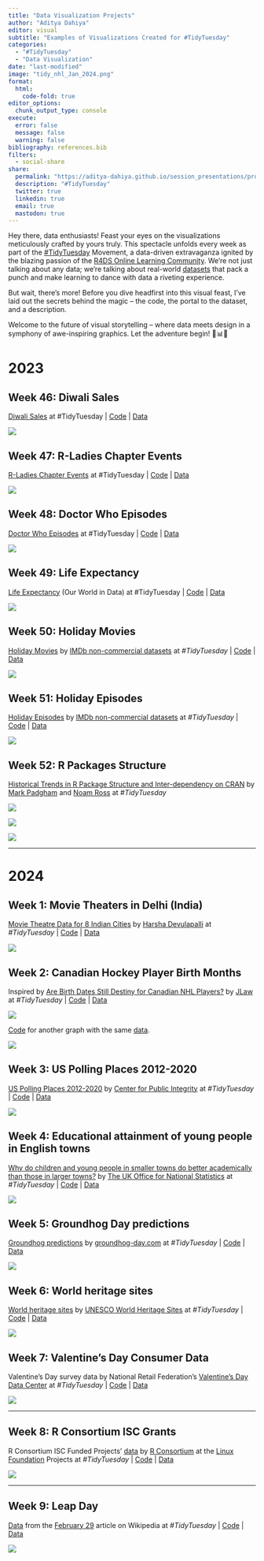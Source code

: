 ```yaml
---
title: "Data Visualization Projects"
author: "Aditya Dahiya"
editor: visual
subtitle: "Examples of Visualizations Created for #TidyTuesday"
categories:
  - "#TidyTuesday"
  - "Data Visualization"
date: "last-modified"
image: "tidy_nhl_Jan_2024.png"
format:
  html:
    code-fold: true
editor_options: 
  chunk_output_type: console
execute: 
  error: false
  message: false
  warning: false
bibliography: references.bib
filters:
  - social-share
share:
  permalink: "https://aditya-dahiya.github.io/session_presentations/projects/tidy_tuesday.html"
  description: "#TidyTuesday"
  twitter: true
  linkedin: true
  email: true
  mastodon: true
---
```


Hey there, data enthusiasts! Feast your eyes on the visualizations meticulously crafted by yours truly. This spectacle unfolds every week as part of the [#TidyTuesday](https://github.com/rfordatascience/tidytuesday/tree/master#about-tidytuesday) Movement, a data-driven extravaganza ignited by the blazing passion of the [R4DS Online Learning Community](https://rfordatasci.com/). We're not just talking about any data; we're talking about real-world [datasets](https://github.com/rfordatascience/tidytuesday/tree/master#2018--2019--2020---2021--2022--2023) that pack a punch and make learning to dance with data a riveting experience.

But wait, there's more! Before you dive headfirst into this visual feast, I've laid out the secrets behind the magic -- the code, the portal to the dataset, and a description.

Welcome to the future of visual storytelling -- where data meets design in a symphony of awe-inspiring graphics. Let the adventure begin! 🚀📊✨

# 2023

## Week 46: Diwali Sales

[Diwali Sales](https://github.com/rfordatascience/tidytuesday/blob/master/data/2023/2023-11-14/readme.md) at #TidyTuesday \| [Code](https://github.com/Aditya-Dahiya/projects_presentations/blob/main/projects/diwali_tidy.R) \| [Data](https://www.kaggle.com/datasets/saadharoon27/diwali-sales-dataset)

![](/docs/diwali_tidy.png)

## Week 47: R-Ladies Chapter Events

[R-Ladies Chapter Events](https://github.com/rfordatascience/tidytuesday/blob/master/data/2023/2023-11-21/readme.md) at #TidyTuesday \| [Code](https://github.com/Aditya-Dahiya/projects_presentations/blob/main/projects/ladies_r_tidy.R) \| [Data](https://github.com/Fgazzelloni/RLadies-Chapters-Making-Talks-Work-for-Diverse-Audiences/tree/main/data)

![](/docs/ladies_r_tidy.png)

## Week 48: Doctor Who Episodes

[Doctor Who Episodes](https://en.wikipedia.org/wiki/List_of_Doctor_Who_episodes_(2005%E2%80%93present)) at #TidyTuesday \| [Code](https://github.com/Aditya-Dahiya/projects_presentations/blob/main/projects/doctor_who_tidy.R) \| [Data](https://cran.r-project.org/web/packages/datardis/index.html)

![](/docs/drwho_tidy.png)

## Week 49: Life Expectancy

[Life Expectancy](https://github.com/rfordatascience/tidytuesday/blob/master/data/2023/2023-12-05/readme.md) (Our World in Data) at #TidyTuesday \| [Code](https://github.com/Aditya-Dahiya/projects_presentations/blob/main/projects/life_expectancy_tidy.R) \| [Data](https://ourworldindata.org/life-expectancy)

![](/docs/life_expectancy_tidy.gif)

## Week 50: Holiday Movies

[Holiday Movies](https://github.com/rfordatascience/tidytuesday/blob/master/data/2023/2023-12-12/readme.md) by [IMDb non-commercial datasets](https://developer.imdb.com/non-commercial-datasets/) at *#TidyTuesday* \| [Code](https://github.com/Aditya-Dahiya/projects_presentations/blob/main/projects/holiday_movies_tidy.R) \| [Data](https://developer.imdb.com/non-commercial-datasets/)

![](/docs/holiday_movies.png)

## Week 51: Holiday Episodes

[Holiday Episodes](https://github.com/rfordatascience/tidytuesday/blob/master/data/2023/2023-12-19/readme.md#the-data) by [IMDb non-commercial datasets](https://developer.imdb.com/non-commercial-datasets/) at *#TidyTuesday* \| [Code](https://aditya-dahiya.github.io/ggplot2book3e/Chapter8.html#building-a-visualization-with-image-annotations-on-the-y-axis) \| [Data](https://developer.imdb.com/non-commercial-datasets/)

![](images/holidayepisodes_tidy.png)

## Week 52: R Packages Structure

[Historical Trends in R Package Structure and Inter-dependency on CRAN](https://mpadge.github.io/pkgstats-analyses/articles/pkgstats.html) by [Mark Padgham](https://mpadge.github.io/#) and [Noam Ross](https://www.noamross.net/#connect) at *#TidyTuesday*

![](images/rpkg_imports.png)

![](images/anim_rpkgs.gif)

![](images/fig-ggstr-1.png)

------------------------------------------------------------------------

# 2024

## Week 1: Movie Theaters in Delhi (India)

[Movie Theatre Data for 8 Indian Cities](https://github.com/HarshaDevulapalli/indian-movie-theatres) by [Harsha Devulapalli](https://harshadevulapalli.github.io/) at *#TidyTuesday* \| [Code](https://github.com/Aditya-Dahiya/projects_presentations/blob/main/projects/delhimovies_tidy.R) \| [Data](#0){style="font-size: 11pt;"}

![](/docs/delhimovies_tidy.png)

## Week 2: Canadian Hockey Player Birth Months

Inspired by [Are Birth Dates Still Destiny for Canadian NHL Players?](https://jlaw.netlify.app/2023/12/04/are-birth-dates-still-destiny-for-canadian-nhl-players/) by [JLaw](#0) at *#TidyTuesday* \| [Code](https://github.com/Aditya-Dahiya/projects_presentations/blob/main/projects/tidy_nhl_canada.R) \| [Data](https://github.com/rfordatascience/tidytuesday/blob/master/data/2024/2024-01-09/readme.md)

![](/docs/tidy_nhl_Jan_2024.png)

[Code](https://github.com/Aditya-Dahiya/projects_presentations/blob/main/projects/tidy_nhl_canada1.R) for another graph with the same [data](https://github.com/rfordatascience/tidytuesday/blob/master/data/2024/2024-01-09/readme.md).

![](/docs/tidy_nhl1_Jan_2024.png)

## Week 3: US Polling Places 2012-2020

[US Polling Places 2012-2020](https://github.com/rfordatascience/tidytuesday/blob/master/data/2024/2024-01-16/readme.md) by [Center for Public Integrity](https://publicintegrity.org/) at *#TidyTuesday* \| [Code](https://github.com/Aditya-Dahiya/projects_presentations/blob/main/projects/tidy_w3_2024_us_polling.R) \| [Data](https://github.com/rfordatascience/tidytuesday/blob/master/data/2024/2024-01-16/readme.md)

![](/docs/tidy_uspolling.png)

## Week 4: Educational attainment of young people in English towns

[Why do children and young people in smaller towns do better academically than those in larger towns?](https://www.ons.gov.uk/peoplepopulationandcommunity/educationandchildcare/articles/whydochildrenandyoungpeopleinsmallertownsdobetteracademicallythanthoseinlargertowns/2023-07-25) by [The UK Office for National Statistics](https://www.ons.gov.uk/) at *#TidyTuesday* \| [Code](https://github.com/Aditya-Dahiya/projects_presentations/blob/main/projects/tidy_uk_education.R) \| [Data](https://github.com/rfordatascience/tidytuesday/blob/master/data/2024/2024-01-23/readme.md)

![](/docs/tidy_uk_education.png)

## Week 5: Groundhog Day predictions

[Groundhog predictions](https://groundhog-day.com/predictions/2024) by [groundhog-day.com](https://groundhog-day.com/) at *#TidyTuesday* \| [Code](https://github.com/Aditya-Dahiya/projects_presentations/blob/main/projects/tidy_groundhog.R) \| [Data](https://groundhog-day.com/api/v1/predictions?year=2024)

![](/docs/tidy_groundhog.png)

## Week 6: World heritage sites

[World heritage sites](https://github.com/rfordatascience/tidytuesday/blob/master/data/2024/2024-02-06/readme.md) by [UNESCO World Heritage Sites](https://whc.unesco.org/en/list) at *#TidyTuesday* \| [Code](https://github.com/Aditya-Dahiya/projects_presentations/blob/main/projects/tidy_nordic_unesco.R) \| [Data](https://github.com/rfordatascience/tidytuesday/blob/master/data/2024/2024-02-06/readme.md)

![](/docs/tidy_nordic_unesco.png)

## Week 7: Valentine's Day Consumer Data

Valentine's Day survey data by National Retail Federation's [Valentine's Day Data Center](https://nrf.com/research-insights/holiday-data-and-trends/valentines-day/valentines-day-data-center) at *#TidyTuesday* \| [Code](https://github.com/Aditya-Dahiya/projects_presentations/blob/main/projects/tidy_valentine_day.R) \| [Data](https://www.kaggle.com/datasets/infinator/happy-valentines-day-2022)

![](/docs/tidy_valentine_day.png)

------------------------------------------------------------------------

## Week 8: R Consortium ISC Grants

R Consortium ISC Funded Projects' [data](https://www.r-consortium.org/all-projects/awarded-projects) by [R Consortium](https://www.r-consortium.org/) at the [Linux Foundation](https://www.linuxfoundation.org/) Projects at *#TidyTuesday* \| [Code](https://github.com/Aditya-Dahiya/projects_presentations/blob/main/projects/tidy_isc_grants.R) \| [Data](https://github.com/rfordatascience/tidytuesday/blob/master/data/2024/2024-02-20/readme.md)

![](/docs/tidy_isc_grants.png)

------------------------------------------------------------------------

## Week 9: Leap Day

[Data](https://github.com/rfordatascience/tidytuesday/blob/master/data/2024/2024-02-27/readme.md#the-data) from the [February 29](#0) article on Wikipedia at *#TidyTuesday* \| [Code](https://github.com/Aditya-Dahiya/projects_presentations/blob/main/projects/tidy_leap_day.R) \| [Data](https://github.com/rfordatascience/tidytuesday/blob/master/data/2024/2024-02-27/readme.md#cleaning-script)

![](/docs/tidy_leap_day.png)
